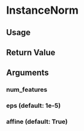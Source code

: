# InstanceNorm

## Usage

## Return Value

## Arguments

### num_features

### eps (default: 1e-5)

### affine (default: True)